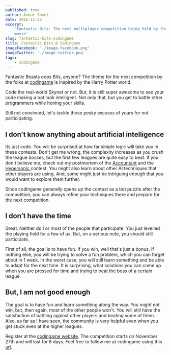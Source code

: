 ```yaml
---
published: true
author: Ankur Sheel
date: 2016-11-23
excerpt:
    'Fantastic Bits: The next multiplayer competition being held by the folks at codingame based on the Fantastic Beasts
    movie'
slug: fantastic-bits-codingame
title: Fantastic Bits @ Codingame
imageFacebook: './image-facebook.png'
imageTwitter: './image-twitter.png'
tags:
    - codingame
---
```


Fantastic Beasts oops Bits, anyone? The theme for the next competition by the folks at
[codingame](http://www.codingame.com) is inspired by the Harry Potter world.

Code the real-world Skynet or not. But, it is still super awesome to see your code making a bot look intelligent. Not
only that, but you get to battle other programmers while honing your skills.

Still not convinced, let's tackle those pesky excuses of yours for not participating.

## I don’t know anything about artificial intelligence

Its just code. You will be surprised at how far simple logic will take you in these contests. Don't get me wrong, the
complexity increases as you crush the league bosses, but the first few leagues are quite easy to beat. If you don't
believe me, check out my postmortem of the [Accountant](accountant-codingame-ai-contest-postmortem/) and the
[Hypersonic ](hypersonic-codingame-ai-contest-postmortem/)contest. You might also learn about other AI techniques that
other players are using. And, some might just be intriguing enough that you would want to explore them further.

Since codingame generally opens up the contest as a bot puzzle after the competition, you can always refine your
techniques there and prepare for the next competition.

## I don’t have the time

Great. Neither do I or most of the people that participate. You just levelled the playing field for a few of us. But, on
a serious note, you should still participate.

First of all, the goal is to have fun. If you win, well that's just a bonus. If nothing else, you will be trying to
solve a fun problem, which you can forget about in 1 week. In the worst case, you will still learn something and be able
to adapt for the next time. It is surprising, what solutions you can come up when you are pressed for time and trying to
beat the boss of a certain league.

## But, I am not good enough

The goal is to have fun and learn something along the way. You might not win, but, then again, most of the other people
won't. You will still have the satisfaction of battling against other players and beating some of them. Also, as far as
I have seen, the community is very helpful even when you get stuck even at the higher leagues.

Register at the [codingame website](https://www.codingame.com/contests/fantastic-bits). The competition starts on
November 27th and will last for 8 days. Feel free to follow me at codingame using this
[url](https://www.codingame.com/servlet/urlinvite?u=1506970).
